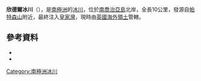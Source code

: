 {{Coord|54|34|S|36|5|W|type:glacier_source:GNIS|display=title}}

'''欣德爾冰川'''（{{lang-en|Hindle Glacier}}），是[[南極洲|南極洲]]的[[冰川|冰川]]，位於[[南喬治亞島|南喬治亞島]]北岸，全長10公里，發源自[[帕特森山|帕特森山]]附近，最終注入[[皇家灣|皇家灣]]，現時由[[英國海外領土|英國海外領土]]管轄。

==參考資料==
*{{cite gnis | type = antarid | id = 6790| name = Hindle Glacier | accessdate = 2012-06-17}}
*{{usgs-gazetteer|id=6790}}

{{Antarctica-geo-stub}}
[[Category:南極洲冰川|Category:南極洲冰川]]